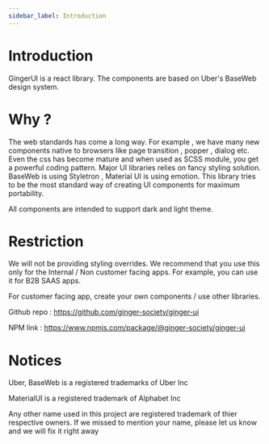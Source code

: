 ```yaml
---
sidebar_label: Introduction
---
```

# Introduction

GingerUI is a react library. The components are based on Uber's BaseWeb design system.

# Why ?

The web standards has come a long way. For example , we have many new components native to browsers like page transition , popper , dialog etc. Even the css has become mature and when used as SCSS module, you get a powerful coding pattern. Major UI libraries relies on fancy styling solution. BaseWeb is using Styletron , Material UI is using emotion. This library tries to be the most standard way of creating UI components for maximum portability. 

All components are intended to support dark and light theme.

# Restriction
We will not be providing styling overrides. We recommend that you use this only for the Internal / Non customer facing apps. For example, you can use it for B2B SAAS apps.

For customer facing app, create your own components / use other libraries.


Github repo : https://github.com/ginger-society/ginger-ui

NPM link : https://www.npmjs.com/package/@ginger-society/ginger-ui


# Notices

Uber, BaseWeb is a registered trademarks of Uber Inc

MaterialUI is a registered trademark of Alphabet Inc

Any other name used in this project are registered trademark of thier respective owners. If we missed to mention your name, please let us know and we will fix it right away